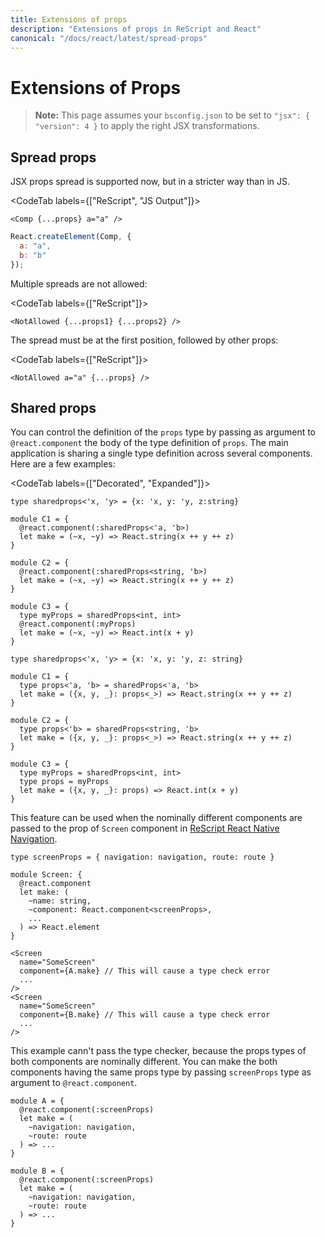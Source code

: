 ```yaml
---
title: Extensions of props
description: "Extensions of props in ReScript and React"
canonical: "/docs/react/latest/spread-props"
---
```


# Extensions of Props

> **Note:** This page assumes your `bsconfig.json` to be set to `"jsx": { "version": 4 }` to apply the right JSX transformations.

## Spread props

JSX props spread is supported now, but in a stricter way than in JS.

<CodeTab labels={["ReScript", "JS Output"]}>

```res
<Comp {...props} a="a" />
```
```js
React.createElement(Comp, {
  a: "a",
  b: "b"
});
```

</CodeTab>

Multiple spreads are not allowed:

<CodeTab labels={["ReScript"]}>

```res
<NotAllowed {...props1} {...props2} />
```

</CodeTab>

The spread must be at the first position, followed by other props:

<CodeTab labels={["ReScript"]}>

```res
<NotAllowed a="a" {...props} />
```

</CodeTab>

## Shared props

You can control the definition of the `props` type by passing as argument to `@react.component` the body of the type definition of `props`. The main application is sharing a single type definition across several components. Here are a few examples:

<CodeTab labels={["Decorated", "Expanded"]}>

```res
type sharedprops<'x, 'y> = {x: 'x, y: 'y, z:string}

module C1 = {
  @react.component(:sharedProps<'a, 'b>)
  let make = (~x, ~y) => React.string(x ++ y ++ z)
}

module C2 = {
  @react.component(:sharedProps<string, 'b>)
  let make = (~x, ~y) => React.string(x ++ y ++ z)
}

module C3 = {
  type myProps = sharedProps<int, int>
  @react.component(:myProps)
  let make = (~x, ~y) => React.int(x + y)
}
```

```res
type sharedprops<'x, 'y> = {x: 'x, y: 'y, z: string}

module C1 = {
  type props<'a, 'b> = sharedProps<'a, 'b>
  let make = ({x, y, _}: props<_>) => React.string(x ++ y ++ z)
}

module C2 = {
  type props<'b> = sharedProps<string, 'b>
  let make = ({x, y, _}: props<_>) => React.string(x ++ y ++ z)
}

module C3 = {
  type myProps = sharedProps<int, int>
  type props = myProps
  let make = ({x, y, _}: props) => React.int(x + y)
}
```

</CodeTab>

This feature can be used when the nominally different components are passed to the prop of `Screen` component in [ReScript React Native Navigation](https://github.com/rescript-react-native/rescript-react-navigation).

```res
type screenProps = { navigation: navigation, route: route }

module Screen: {
  @react.component
  let make: (
    ~name: string,
    ~component: React.component<screenProps>,
    ...
  ) => React.element
}

<Screen
  name="SomeScreen"
  component={A.make} // This will cause a type check error
  ...
/>
<Screen
  name="SomeScreen"
  component={B.make} // This will cause a type check error
  ...
/>
```

This example cann't pass the type checker, because the props types of both components are nominally different. You can make the both components having the same props type by passing `screenProps` type as argument to `@react.component`.

```res
module A = {
  @react.component(:screenProps)
  let make = (
    ~navigation: navigation,
    ~route: route
  ) => ...
}

module B = {
  @react.component(:screenProps)
  let make = (
    ~navigation: navigation,
    ~route: route
  ) => ...
}
```